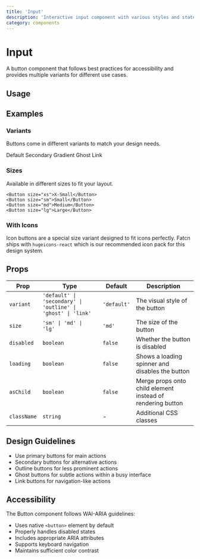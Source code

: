 ```yaml
---
title: 'Input'
description: 'Interactive input component with various styles and states.'
category: components
---
```


# Input

A button component that follows best practices for accessibility and provides multiple variants for different use cases.

## Usage


## Examples

### Variants

Buttons come in different variants to match your design needs.

<Tabs defaultValue='default'>
    <TabsList>
        <TabsTrigger value='default'>Default</TabsTrigger>
        <TabsTrigger value='secondary'>Secondary</TabsTrigger>
        <TabsTrigger value='gradient'>Gradient</TabsTrigger>
        <TabsTrigger value='ghost'>Ghost</TabsTrigger>
        <TabsTrigger value='link'>Link</TabsTrigger>
    </TabsList>
    <TabsContent value='default'>
        <ComponentPreview
        name='button'
        />
    </TabsContent>
    <TabsContent value='secondary'>
        <ComponentPreview
        name='secondary_button'
        />
    </TabsContent>
    <TabsContent value='gradient'>
        <ComponentPreview
        name='gradient_button'
        />
    </TabsContent>
    <TabsContent value='ghost'>
        <ComponentPreview
        name='ghost_button'
        />
    </TabsContent>
    <TabsContent value='link'>
        <ComponentPreview
        name='link_button'
        />
    </TabsContent>
</Tabs>

### Sizes

Available in different sizes to fit your layout.

```tsx
<Button size="xs">X-Small</Button>
<Button size="sm">Small</Button>
<Button size="md">Medium</Button>
<Button size="lg">Large</Button>
```


### With Icons

Icon buttons are a special size variant designed to fit icons perfectly. Fatcn ships with `hugeicons-react` which is our
recommended icon pack for this design system.


## Props

| Prop        | Type                                                         | Default     | Description                                                |
| ----------- | ------------------------------------------------------------ | ----------- | ---------------------------------------------------------- |
| `variant`   | `'default' \| 'secondary' \| 'outline' \| 'ghost' \| 'link'` | `'default'` | The visual style of the button                             |
| `size`      | `'sm' \| 'md' \| 'lg'`                                       | `'md'`      | The size of the button                                     |
| `disabled`  | `boolean`                                                    | `false`     | Whether the button is disabled                             |
| `loading`   | `boolean`                                                    | `false`     | Shows a loading spinner and disables the button            |
| `asChild`   | `boolean`                                                    | `false`     | Merge props onto child element instead of rendering button |
| `className` | `string`                                                     | -           | Additional CSS classes                                     |

## Design Guidelines

- Use primary buttons for main actions
- Secondary buttons for alternative actions
- Outline buttons for less prominent actions
- Ghost buttons for subtle actions within a busy interface
- Link buttons for navigation-like actions

## Accessibility

The Button component follows WAI-ARIA guidelines:

- Uses native `<button>` element by default
- Properly handles disabled states
- Includes appropriate ARIA attributes
- Supports keyboard navigation
- Maintains sufficient color contrast
